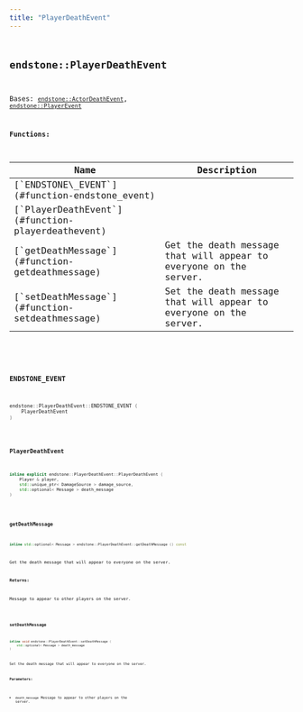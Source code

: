 ```yaml
---
title: "PlayerDeathEvent"
---
```


## <code className="doc-symbol doc-symbol-class"/> endstone::PlayerDeathEvent

Bases: [`endstone::ActorDeathEvent`](classendstone_1_1_actor_death_event.md),  [`endstone::PlayerEvent`](classendstone_1_1_player_event.md)
















**Functions:**

<table>
<thead>
   <tr>
      <th>Name</th>
      <th>Description</th>
   </tr>
</thead>
<tbody>
<tr key="classendstone_1_1_player_death_event_1a65fb428be5bdb70e91101198e73416dd">
    <td>[`ENDSTONE\_EVENT`](#function-endstone_event)</td>
    <td></td>
</tr>
<tr key="classendstone_1_1_player_death_event_1a3104f4d23f97f8c6231b5b6be585d18e">
    <td>[`PlayerDeathEvent`](#function-playerdeathevent)</td>
    <td></td>
</tr>
<tr key="classendstone_1_1_player_death_event_1ac10543a6ddb7eb32aed23e72c94b7d61">
    <td>[`getDeathMessage`](#function-getdeathmessage)</td>
    <td>Get the death message that will appear to everyone on the server.</td>
</tr>
<tr key="classendstone_1_1_player_death_event_1a6a243db2fbf5bdcb6163b39b151338a5">
    <td>[`setDeathMessage`](#function-setdeathmessage)</td>
    <td>Set the death message that will appear to everyone on the server.</td>
</tr>
</tbody>
</table>

### <code className="doc-symbol doc-symbol-function"/> ENDSTONE\_EVENT

```cpp
endstone::PlayerDeathEvent::ENDSTONE_EVENT (
    PlayerDeathEvent
) 
```


### <code className="doc-symbol doc-symbol-function"/> PlayerDeathEvent

```cpp
inline explicit endstone::PlayerDeathEvent::PlayerDeathEvent (
    Player & player,
    std::unique_ptr< DamageSource > damage_source,
    std::optional< Message > death_message
) 
```


### <code className="doc-symbol doc-symbol-function"/> getDeathMessage

```cpp
inline std::optional< Message > endstone::PlayerDeathEvent::getDeathMessage () const
```

Get the death message that will appear to everyone on the server.



**Returns:**

Message to appear to other players on the server. 





        
### <code className="doc-symbol doc-symbol-function"/> setDeathMessage

```cpp
inline void endstone::PlayerDeathEvent::setDeathMessage (
    std::optional< Message > death_message
) 
```

Set the death message that will appear to everyone on the server.



**Parameters:**


* `death_message` Message to appear to other players on the server. 




        